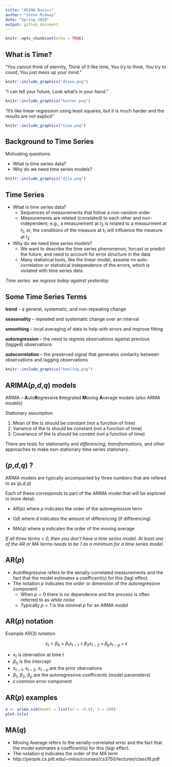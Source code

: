 ```yaml
---
title: "ARIMA Basics"
author: "Steve Midway"
date: "Spring 2020"
output: github_document
---
```


```r
knitr::opts_chunk$set(echo = TRUE)
```

## What is Time?

"You cannot think of eternity, Think of it like time, You try to think, You try to count, You just mess up your mind." 

```r
knitr::include_graphics("dixon.png")
```

"I can tell your future, Look what's in your hand."

```r
knitr::include_graphics("hunter.png")
```

“It’s like linear regression using least squares, but it is much harder and the results are not explicit” 

```r
knitr::include_graphics("tsaa.png")
```

## Background to Time Series

Motivating questions:

- What is time series data?
- Why do we need time series models?

```r
knitr::include_graphics("djia.png")
```


## Time Series

- What is time series data?
  - Sequences of measurements that follow a non-random order
  - Measurements are related (correlated) to each other and non-independent; e.g., a measurement at $t_2$ is related to a measurment at $t_1$, or, the conditions of the measure at $t_1$ will influence the measure at $t_2$
  
- Why do we need time series models?
  - We want to describe the time series phenomenon, forcast or predict the future, and need to account for error structure in the data
  - Many statistical tools, like the linear model, assume no auto-correlation or statistical independence of the errors, which is violated with time series data

*Time series: we regress today against yesterday*

## Some Time Series Terms
**trend** -- a general, systematic, and non-repeating change

**seasonality** -- repeated and systematic change over an interval

**smoothing** -- local averaging of data to help with errors and improve fitting

**autoregression** -- the need to regress observations against previous (lagged) observations

**autocorrelation** -- the preserved signal that generates similarity between observations and lagging observations


```r
knitr::include_graphics("keeling.png")
```

## ARIMA($p$,$d$,$q$) models

ARIMA -- **A**uto**R**egressive **I**ntegrated **M**oving **A**verage models (also ARMA models)

Stationary assumption

1. Mean of the ts should be constant (not a function of time)
2. Variance of the ts should be constant (not a function of time)
3. Covariance of the ts should be constnt (not a function of time)

There are tests for stationarity and *differencing*, *transformations*, and other approaches to make non-stationary time series stationary.

## ($p$,$d$,$q$) ?

ARIMA models are typically accompanied by three numbers that are refered to as ($p$,$d$,$q$)

Each of these corresponds to part of the ARIMA model that will be explored in more detail.

- AR($p$) where $p$ indicates the order of the autoregressive term

- I($d$) where $d$ indicates the amount of differencing (if differencing)

- MA($q$) where $q$ indicates the order of the moving average

*If all three terms = 0, then you don't have a time series model. At least one of the AR or MA terms needs to be 1 as a minimum for a time series model.*


## AR($p$)

- AutoRegressive refers to the serially-correlated measurements and the fact that the model estimates a coefficent(s) for this (lag) effect. 
- The notation $p$ indicates the *order* or dimension of the autoregressive component
  - When $p=0$ there is no dependence and the process is often referred to as *white noise*
  - Typically $p=1$ is the minimal $p$ for an ARMA model

## AR(*p*) notation

Example AR(3) notation

$$x_t = \beta_0 + \beta_1 x_{t-1} + \beta_2 x_{t-2} + \beta_p x_{t-p} + \epsilon$$

- $x_t$ is obervation at time $t$
- $\beta_0$ is the intercept
- $x_{t-1}$, $x_{t-2}$, $x_{t-p}$ are the prior obervations
- $\beta_1$, $\beta_2$, $\beta_p$ are the autoregressive coefficients (model parameters)
- $\epsilon$ common error component

## AR(*p*) examples

```r
x <- arima.sim(model = list(ar = -0.9), n = 100)
plot.ts(x)
```


## MA($q$)

- Moving Average refers to the serially-correlated error and the fact that the model estimates a coefficent(s) for this (lag) effect. 
- The notation $q$ indicates the order of the MA term
- http://people.cs.pitt.edu/~milos/courses/cs3750/lectures/class16.pdf
  

